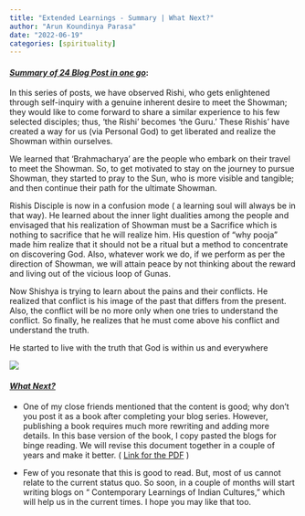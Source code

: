 ```yaml
---
title: "Extended Learnings - Summary | What Next?"
author: "Arun Koundinya Parasa"
date: "2022-06-19"
categories: [spirituality]
---
```


#### [*Summary of 24 Blog Post in one go*]{.underline}: 

In this series of posts, we have observed Rishi, who gets enlightened through self-inquiry with a genuine inherent desire to meet the Showman; they would like to come forward to share a similar experience to his few selected disciples; thus, 'the Rishi' becomes 'the Guru.' These Rishis' have created a way for us (via Personal God) to get liberated and realize the Showman within ourselves.

We learned that 'Brahmacharya' are the people who embark on their travel to meet the Showman. So, to get motivated to stay on the journey to pursue Showman, they started to pray to the Sun, who is more visible and tangible; and then continue their path for the ultimate Showman.

Rishis Disciple is now in a confusion mode ( a learning soul will always be in that way). He learned about the inner light dualities among the people and envisaged that his realization of Showman must be a Sacrifice which is nothing to sacrifice that he will realize him. His question of "why pooja" made him realize that it should not be a ritual but a method to concentrate on discovering God. Also, whatever work we do, if we perform as per the direction of Showman, we will attain peace by not thinking about the reward and living out of the vicious loop of Gunas.

Now Shishya is trying to learn about the pains and their conflicts. He realized that conflict is his image of the past that differs from the present. Also, the conflict will be no more only when one tries to understand the conflict. So finally, he realizes that he must come above his conflict and understand the truth.

He started to live with the truth that God is within us and everywhere

![](om.png){fig-align="center"}

#### [*What Next?*]{.underline}

-   One of my close friends mentioned that the content is good; why don't you post it as a book after completing your blog series. However, publishing a book requires much more rewriting and adding more details. In this base version of the book, I copy pasted the blogs for binge reading. We will revise this document together in a couple of years and make it better. ( [Link for the PDF](https://drive.google.com/file/d/1IizWHZjMU_vdo-wRVyBQ_oe2puL7SKse/view?pli=1) )

```{=html}
<!-- -->
```
-   Few of you resonate that this is good to read. But, most of us cannot relate to the current status quo. So soon, in a couple of months will start writing blogs on “ Contemporary Learnings of Indian Cultures,” which will help us in the current times. I hope you may like that too.